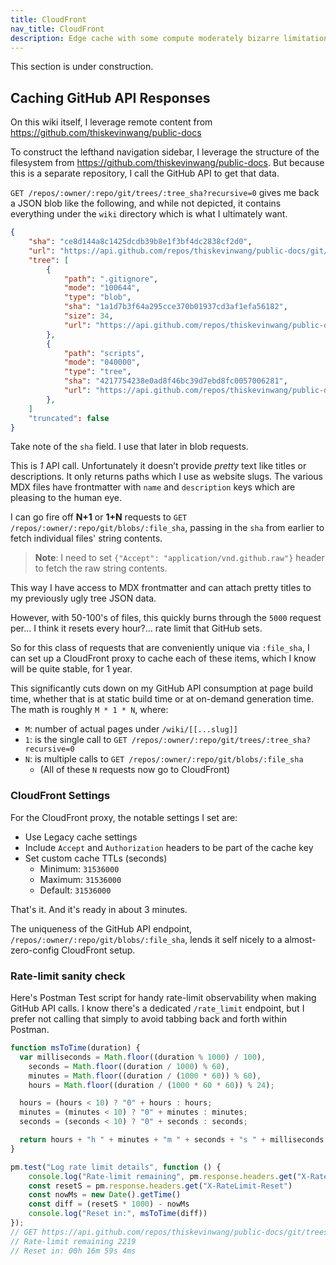 ```yaml
---
title: CloudFront
nav_title: CloudFront
description: Edge cache with some compute moderately bizarre limitations
---
```


<Note type="warning" fill>
  This section is under construction.
</Note>

## Caching GitHub API Responses

On this wiki itself, I leverage remote content from https://github.com/thiskevinwang/public-docs

To construct the lefthand navigation sidebar, I leverage the structure of the filesystem from
https://github.com/thiskevinwang/public-docs. But because this is a separate repository,
I call the GitHub API to get that data.

`GET /repos/:owner/:repo/git/trees/:tree_sha?recursive=0` gives me back a JSON blob like the following,
and while not depicted, it contains everything under the `wiki` directory which is what I ultimately want.

```json
{
    "sha": "ce8d144a8c1425dcdb39b8e1f3bf4dc2838cf2d0",
    "url": "https://api.github.com/repos/thiskevinwang/public-docs/git/trees/ce8d144a8c1425dcdb39b8e1f3bf4dc2838cf2d0",
    "tree": [
        {
            "path": ".gitignore",
            "mode": "100644",
            "type": "blob",
            "sha": "1a1d7b3f64a295cce370b01937cd3af1efa56182",
            "size": 34,
            "url": "https://api.github.com/repos/thiskevinwang/public-docs/git/blobs/1a1d7b3f64a295cce370b01937cd3af1efa56182"
        },
        {
            "path": "scripts",
            "mode": "040000",
            "type": "tree",
            "sha": "4217754238e0ad8f46bc39d7ebd8fc0057006281",
            "url": "https://api.github.com/repos/thiskevinwang/public-docs/git/trees/4217754238e0ad8f46bc39d7ebd8fc0057006281"
        },
    ]
    "truncated": false
}        
```

Take note of the `sha` field. I use that later in blob requests.

This is *1* API call. Unfortunately it doesn’t provide _pretty_ text like titles or descriptions. 
It only returns paths which I use as website slugs. The various MDX files have frontmatter with
`name` and `description` keys which are pleasing to the human eye.

I can go fire off **N+1** or **1+N** requests to `GET /repos/:owner/:repo/git/blobs/:file_sha`,
passing in the `sha` from earlier to fetch individual files' string contents.

> **Note**: I need to set `{"Accept": "application/vnd.github.raw"}` header to fetch the raw string contents.

This way I have access to MDX frontmatter and can attach pretty titles to my previously ugly
tree JSON data.

However, with 50-100's of files, this quickly burns through the `5000` request per... I think it resets every hour?...
rate limit that GitHub sets.

So for this class of requests that are conveniently unique via `:file_sha`, I can set up a 
CloudFront proxy to cache each of these items, which I know will be quite stable, for 1 year.

This significantly cuts down on my GitHub API consumption at page build time, whether that is
at static build time or at on-demand generation time. The math is roughly `M * 1 * N`, where:
- `M`: number of actual pages under `/wiki/[[...slug]]`
- `1`: is the single call to `GET /repos/:owner/:repo/git/trees/:tree_sha?recursive=0`
- `N`: is multiple calls to `GET /repos/:owner/:repo/git/blobs/:file_sha`
  - (All of these `N` requests now go to CloudFront)


### CloudFront Settings

For the CloudFront proxy, the notable settings I set are:

- Use Legacy cache settings
- Include `Accept` and `Authorization` headers to be part of the cache key
- Set custom cache TTLs (seconds)
  - Minimum: `31536000` 
  - Maximum: `31536000`
  - Default: `31536000`

That's it. And it's ready in about 3 minutes.

The uniqueness of the GitHub API endpoint, `/repos/:owner/:repo/git/blobs/:file_sha`, lends it 
self nicely to a almost-zero-config CloudFront setup.

### Rate-limit sanity check

Here's Postman Test script for handy rate-limit observability when making
GitHub API calls. I know there's a dedicated `/rate_limit` endpoint, but 
I prefer not calling that simply to avoid tabbing back and forth within Postman.

```js
function msToTime(duration) {
  var milliseconds = Math.floor((duration % 1000) / 100),
    seconds = Math.floor((duration / 1000) % 60),
    minutes = Math.floor((duration / (1000 * 60)) % 60),
    hours = Math.floor((duration / (1000 * 60 * 60)) % 24);

  hours = (hours < 10) ? "0" + hours : hours;
  minutes = (minutes < 10) ? "0" + minutes : minutes;
  seconds = (seconds < 10) ? "0" + seconds : seconds;

  return hours + "h " + minutes + "m " + seconds + "s " + milliseconds + "ms";
}

pm.test("Log rate limit details", function () {
    console.log("Rate-limit remaining", pm.response.headers.get("X-RateLimit-Remaining"))
    const resetS = pm.response.headers.get("X-RateLimit-Reset")
    const nowMs = new Date().getTime()
    const diff = (resetS * 1000) - nowMs
    console.log("Reset in:", msToTime(diff))
});
// GET https://api.github.com/repos/thiskevinwang/public-docs/git/trees/manifestless?recursive=0
// Rate-limit remaining 2219
// Reset in: 00h 16m 59s 4ms
```